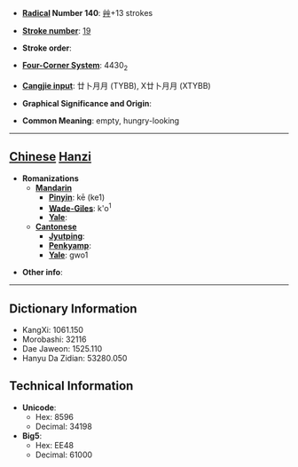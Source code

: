 * '''[[Wiktionary:Chinese radical index| Radical]] Number 140''': [[Wiktionary:Chinese radical index 艸|艸]]+13 strokes

* '''[[Wiktionary:Chinese total strokes index|Stroke number]]''': [[Wiktionary:Chinese total strokes index 19|19]]

* '''Stroke order''': 

* '''[[Wiktionary:Chinese four corner index|Four-Corner System]]''': 4430<sub>2</sub>

* '''[[Wiktionary:Chinese Cangjie index|Cangjie input]]''': 廿卜月月 (TYBB), X廿卜月月 (XTYBB)

* '''Graphical Significance and Origin''': 

* '''Common Meaning''': empty, hungry-looking

----

== [[Chinese]] [[Hanzi]] ==

* '''Romanizations'''
** '''[[Mandarin]]'''
*** '''[[Pinyin]]''': kē (ke1)
*** '''[[Wade-Giles]]''': k'o<sup>1</sup>
*** '''[[Yale]]''': 
** '''[[Cantonese]]'''
*** '''[[Jyutping]]''':
*** '''[[Penkyamp]]''': 
*** '''[[Yale]]''': gwo1

* '''Other info''': 

----

== Dictionary Information ==

* KangXi: 1061.150
* Morobashi: 32116
* Dae Jaweon: 1525.110
* Hanyu Da Zidian: 53280.050

== Technical Information ==

* '''Unicode''':
** Hex: 8596
** Decimal: 34198
* '''Big5''':
** Hex: EE48
** Decimal: 61000
